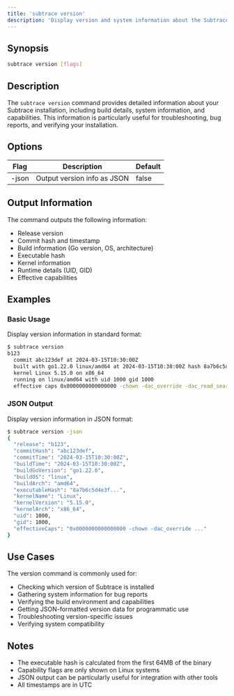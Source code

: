 ```yaml
---
title: 'subtrace version'
description: 'Display version and system information about the Subtrace installation'
---
```


## Synopsis

```bash
subtrace version [flags]
```

## Description

The `subtrace version` command provides detailed information about your Subtrace installation, including build details, system information, and capabilities. This information is particularly useful for troubleshooting, bug reports, and verifying your installation.

## Options

| Flag   | Description                     | Default |
|--------|---------------------------------|---------|
| -json  | Output version info as JSON     | false   |

## Output Information

The command outputs the following information:
- Release version
- Commit hash and timestamp
- Build information (Go version, OS, architecture)
- Executable hash
- Kernel information
- Runtime details (UID, GID)
- Effective capabilities

## Examples

### Basic Usage
Display version information in standard format:
```bash
$ subtrace version
b123
  commit abc123def at 2024-03-15T10:30:00Z 
  built with go1.22.0 linux/amd64 at 2024-03-15T10:30:00Z hash 8a7b6c5d4e3f...
  kernel Linux 5.15.0 on x86_64
  running on linux/amd64 with uid 1000 gid 1000
  effective caps 0x0000000000000000 -chown -dac_override -dac_read_search ...
```

### JSON Output
Display version information in JSON format:
```bash
$ subtrace version -json
{
  "release": "b123",
  "commitHash": "abc123def",
  "commitTime": "2024-03-15T10:30:00Z",
  "buildTime": "2024-03-15T10:30:00Z",
  "buildGoVersion": "go1.22.0",
  "buildOS": "linux",
  "buildArch": "amd64",
  "executableHash": "8a7b6c5d4e3f...",
  "kernelName": "Linux",
  "kernelVersion": "5.15.0",
  "kernelArch": "x86_64",
  "uid": 1000,
  "gid": 1000,
  "effectiveCaps": "0x0000000000000000 -chown -dac_override ..."
}
```

## Use Cases

The version command is commonly used for:
- Checking which version of Subtrace is installed
- Gathering system information for bug reports
- Verifying the build environment and capabilities
- Getting JSON-formatted version data for programmatic use
- Troubleshooting version-specific issues
- Verifying system compatibility

## Notes

- The executable hash is calculated from the first 64MB of the binary
- Capability flags are only shown on Linux systems
- JSON output can be particularly useful for integration with other tools
- All timestamps are in UTC
